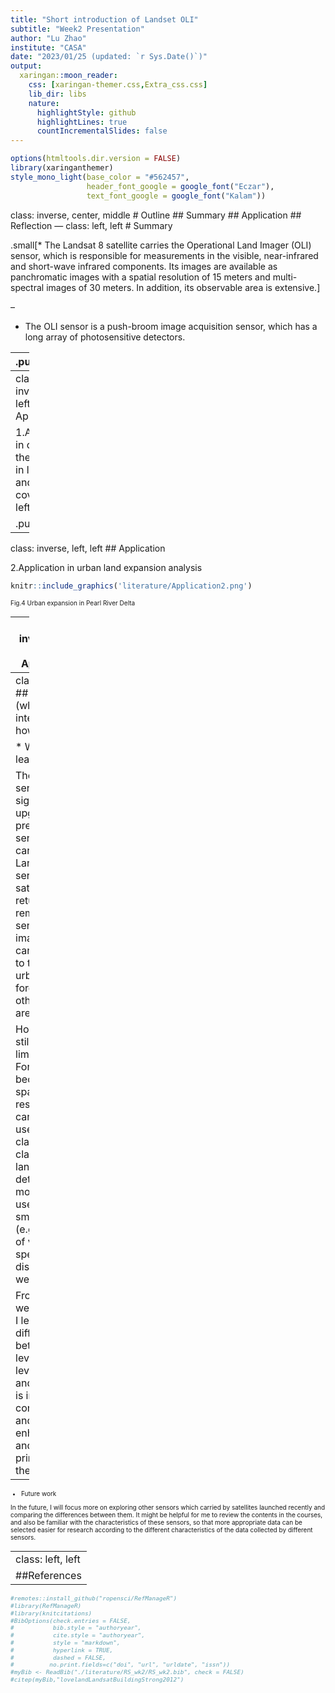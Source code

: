```yaml
---
title: "Short introduction of Landset OLI"
subtitle: "Week2 Presentation"
author: "Lu Zhao"
institute: "CASA"
date: "2023/01/25 (updated: `r Sys.Date()`)"
output:
  xaringan::moon_reader:
    css: [xaringan-themer.css,Extra_css.css]
    lib_dir: libs
    nature:
      highlightStyle: github
      highlightLines: true
      countIncrementalSlides: false
---
```


```r
options(htmltools.dir.version = FALSE)
library(xaringanthemer)
style_mono_light(base_color = "#562457",
                 header_font_google = google_font("Eczar"),
                 text_font_google = google_font("Kalam"))
```
class: inverse, center, middle
# Outline
## Summary
## Application
## Reflection
---
class: left, left
# Summary

.small[* The Landsat 8 satellite carries the Operational Land Imager (OLI) sensor, which is responsible for measurements in the visible, near-infrared and short-wave infrared components. Its images are available as panchromatic images with a spatial resolution of 15 meters and multi-spectral images of 30 meters. In addition, its observable area is extensive.]

--

* The OLI sensor is a push-broom image acquisition sensor, which has a long array of photosensitive detectors.

--
.pull-left[

```r
knitr::include_graphics('literature/oli_design.jpg')
```
<font size = 1> Fig.1 Drawing of the Operational Land Imager (OLI)
Source: [**OLI DESIGN**](https://landsat.gsfc.nasa.gov/article/oli-design/)
]

---
class: inverse, left, left
## Application

1.Application in comparing the changes in land use and land cover
.pull-left[
```r
knitr::include_graphics('literature/Application1_1.png')
```
<font size = 1> Fig.2 False color image in Blantyre City collected by OLI sensor 
]

.pull-right[
```r
knitr::include_graphics('literature/Application1_2.png')
```
<font size = 1> Fig.3 Land use land cover classes in Blantyre City in 2018 
]

---
class: inverse, left, left
## Application

2.Application in urban land expansion analysis

```r
knitr::include_graphics('literature/Application2.png')
```
<font size = 1> Fig.4 Urban expansion in Pearl River Delta

---
class: inverse, left, left
## Application

3.Application in monitoring the growth status of crops

---
class: left, left
## Reflection (why interesting & how useful)

* What I have learnt?

The OLI sensor is a significant upgrade over previous sensors carried by the Landsat series of satellites, returning remote sensing images that can be used to target urban, farm, forest and other types of areas.

However, it still has limitations. For instance, because its spatial resolution, it cannot be used to classify classes of land use detailed and monitor land use change in small areas (e.g. Variation of vegetation species distribution in wetland park) 

From this week lecture, I learnt differences between level-1 and level-2 data, and also what is image correlation and enhancement, and the principle of them.

--

* Future work

In the future, I will focus more on exploring other sensors which carried by  satellites launched recently and comparing the differences between them. It might be helpful for me to review the contents in the courses, and also be familiar with the characteristics of these sensors, so that more appropriate data can be selected easier for research according to the different characteristics of the data collected by different sensors.

 

---
class: left, left
##References
--
```r
#remotes::install_github("ropensci/RefManageR")
#library(RefManageR)
#library(knitcitations)
#BibOptions(check.entries = FALSE,
#           bib.style = "authoryear",
#           cite.style = "authoryear",
#           style = "markdown",
#           hyperlink = TRUE,
#           dashed = FALSE,
#          no.print.fields=c("doi", "url", "urldate", "issn"))
#myBib <- ReadBib("./literature/RS_wk2/RS_wk2.bib", check = FALSE)
#citep(myBib,"lovelandLandsatBuildingStrong2012")

```


